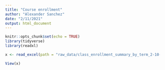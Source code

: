 ```yaml
---
title: "Course enrollment"
author: "Alexander Sanchez"
date: "2/11/2021"
output: html_document
---
```


```r
knitr::opts_chunk$set(echo = TRUE)
library(tidyverse)
library(readxl)
```

```r

x <- read_excel(path = "raw_data/class_enrollment_summary_by_term_2-10-2021.xlsx")

View(x)
```


